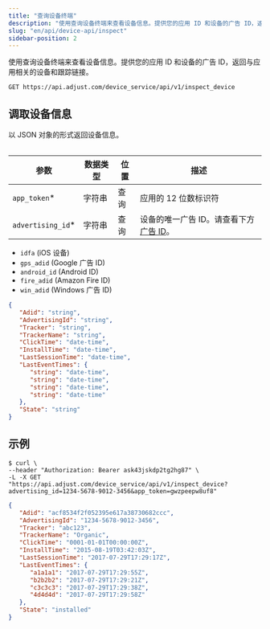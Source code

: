 ```yaml
---
title: "查询设备终端"
description: "使用查询设备终端来查看设备信息。提供您的应用 ID 和设备的广告 ID，返回与应用相关的设备和跟踪链接。"
slug: "en/api/device-api/inspect"
sidebar-position: 2
---
```

使用查询设备终端来查看设备信息。提供您的应用 ID 和设备的广告 ID，返回与应用相关的设备和跟踪链接。

```http
GET https://api.adjust.com/device_service/api/v1/inspect_device
```

调取设备信息
------

以 JSON 对象的形式返回设备信息。
<table> 

|         参数          | 数据类型 | 位置 |                     描述                     |
|---------------------|------|----|--------------------------------------------|
| `app_token`\*      | 字符串  | 查询 | 应用的 12 位数标识符                               |
| `advertising_id`\* | 字符串  | 查询 | 设备的唯一广告 ID。请查看下方[广告 ID](#advertising-ids)。 |

</Table> <accordion title="广告 ID"> 

* `idfa` \(iOS 设备\)
* `gps_adid` \(Google 广告 ID\)
* `android_id` \(Android ID\)
* `fire_adid` \(Amazon Fire ID\)
* `win_adid` \(Windows 广告 ID\)

</Accordion> 

```json
{
   "Adid": "string",
   "AdvertisingId": "string",
   "Tracker": "string",
   "TrackerName": "string",
   "ClickTime": "date-time",
   "InstallTime": "date-time",
   "LastSessionTime": "date-time",
   "LastEventTimes": {
      "string": "date-time",
      "string": "date-time",
      "string": "date-time",
      "string": "date-time"
   },
   "State": "string"
}
```

示例
---

```console
$ curl \
--header "Authorization: Bearer ask43jskdp2tg2hg87" \
-L -X GET "https://api.adjust.com/device_service/api/v1/inspect_device?advertising_id=1234-5678-9012-3456&app_token=gwzpeepw8uf8"
```

```json
{
   "Adid": "acf8534f2f052395e617a38730682ccc",
   "AdvertisingId": "1234-5678-9012-3456",
   "Tracker": "abc123",
   "TrackerName": "Organic",
   "ClickTime": "0001-01-01T00:00:00Z",
   "InstallTime": "2015-08-19T03:42:03Z",
   "LastSessionTime": "2017-07-29T17:29:17Z",
   "LastEventTimes": {
      "a1a1a1": "2017-07-29T17:29:55Z",
      "b2b2b2": "2017-07-29T17:29:21Z",
      "c3c3c3": "2017-07-29T17:29:38Z",
      "4d4d4d": "2017-07-29T17:29:58Z"
   },
   "State": "installed"
}
```

